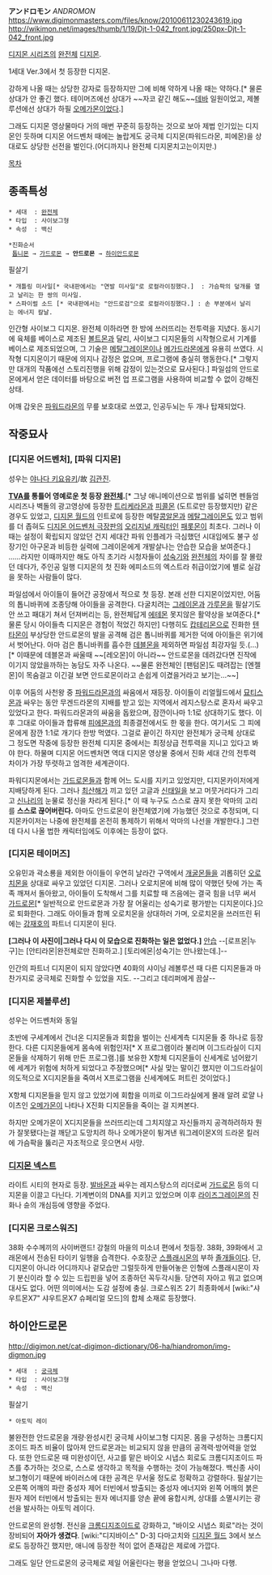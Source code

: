 '''アンドロモン''' ''ANDROMON''
https://www.digimonmasters.com/files/know/20100611230243619.jpg http://wikimon.net/images/thumb/1/19/Djt-1-042_front.jpg/250px-Djt-1-042_front.jpg


[[디지몬 시리즈]]의 [[완전체]] [[디지몬]].

1세대 Ver.3에서 첫 등장한 디지몬.

강하게 나올 때는 상당한 강자로 등장하지만 그에 비해 약하게 나올 때는 약하다.[* 물론 상대가 안 좋긴 했다. 테이머즈에선 상대가 ~~자코 같긴 해도~~[[데바]] 일원이었고, 제볼루션에선 상대가 하필 [[오메가몬]]이었다.]

그래도 디지몬 영상물마다 거의 매번 꾸준히 등장하는 것으로 보아 제법 인기있는 디지몬인 듯하며 디지몬 어드벤처 때에는 놀랍게도 궁극체 디지몬(파워드라몬, 피에몬)을 상대로도 상당한 선전을 벌인다.(어디까지나 완전체 디지몬치고는이지만.)


[[목차]]
== 종족특성 ==

 * 세대  : [[완전체]]
 * 타입  : 사이보그형
 * 속성  : 백신

 *진화순서
  [[톱니몬]] → [[가드로몬]] → '''안드로몬''' → [[하이안드로몬]]

필살기
 * 개틀링 미사일[* 국내판에서는 "연발 미사일"로 로컬라이징했다.]  : 가슴팍의 덮개를 열고 날리는 한 쌍의 미사일.
 * 스파이럴 소드 [* 국내판에서는 "안드로검"으로 로컬라이징했다.] : 손 부분에서 날리는 에너지 칼날.

인간형 사이보그 디지몬. 완전체 이하라면 한 방에 쓰러뜨리는 전투력을 지녔다. 동시기에 육체를 베이스로 제조된 [[볼트몬]]과 달리, 사이보그 디지몬들의 시작형으로서 기계를 베이스로 제조되었으며, 그 기술은 [[메탈그레이몬]]이나 [[메가드라몬]]에게 유용히 쓰였다. 시작형 디지몬이기 때문에 의지나 감정은 없으며, 프로그램에 충실히 행동한다.[* 그렇지만 대개의 작품에선 스토리진행을 위해 감정이 있는것으로 묘사된다.] 파일섬의 안드로몬에게서 얻은 데이터를 바탕으로 버전 업 프로그램을 사용하여 비교할 수 없이 강해진 상태.

어깨 갑옷은 [[파워드라몬]]의 무릎 보호대로 쓰였고, 인공두뇌는 두 개나 탑재되었다.

== 작중묘사 ==

=== [디지몬 어드벤처], [파워 디지몬] ===
성우는 [[야나다 키요유키]]/故 [[김관진]].

'''[[TVA]]를 통틀어 영예로운 첫 등장 [[완전체]].'''[* 그냥 애니메이션으로 범위를 넓히면 펜들엄 시리즈나 벽돌의 광고영상에 등장한 [[트리케라몬]]과 [[피콜몬]] (도트로만 등장했지만) 같은 경우도 있었고, [[디지몬 월드]]의 인트로에 등장한 메탈[[콩알몬]]과 [[메탈그레이몬]]도 있고 범위를 더 좁혀도 [[디지몬 어드벤처 극장판]]의 [[오리지널 캐릭터]]인 [[패롯몬]]이 최초다. 그러나 이때는 설정이 확립되지 않았던 건지 세대간 파워 인플레가 극심했던 시대임에도 불구 성장기인 아구몬과 비등한 실력에 그레이몬에게 개발살나는 안습한 모습을 보여준다.]
……라지만 이때까지만 해도 아직 초기라 시청자들이 [[성숙기]]와 [[완전체]]의 차이를 잘 몰랐던 데다가, 주인공 일행 디지몬의 첫 진화 에피소드의 엑스트라 취급이었기에 별로 실감을 못하는 사람들이 많다.

파일섬에서 아이들이 들어간 공장에서 적으로 첫 등장. 본래 선한 디지몬이었지만, 어둠의 톱니바퀴에 조종당해 아이들을 공격한다. 다굴치려는 [[그레이몬]]과 [[가루몬]]을 필살기도 안 쓰고 패대기 쳐서 던져버리는 등, 완전체답게 [[에테몬]] 못지않은 활약상을 보여준다.[* 물론 당시 아이들측 디지몬은 경험이 적었긴 하지만] 다행히도 [[캅테리몬]]으로 진화한 [[텐타몬]]이 부상당한 안드로몬의 발을 공격해 검은 톱니바퀴를 제거한 덕에 아이들은 위기에서 벗어난다. 아마 검은 톱니바퀴를 흡수한 [[데블몬]]을 제외하면 파일섬 최강자일 듯.(...)[* 이때문에 데블몬과 싸울때 ~~[레오몬]이 아니라~~ 안드로몬을 데려갔다면 진작에 이기지 않았을까하는 농담도 자주 나온다. ~~물론 완전체인 [팬텀몬]도 때려잡는 [엔젤몬]이 목숨걸고 이긴걸 보면 안드로몬이라고 손쉽게 이겼을거라고 보기는...~~]

이후 어둠의 사천왕 중 [[파워드라몬]]과의 싸움에서 재등장. 아이들이 리얼월드에서 [[묘티스몬]]과 싸우는 동안 무겐드라몬의 지배를 받고 있는 지역에서 레지스탕스로 혼자서 싸우고 있었다고 한다. 파워드라몬과의 싸움을 돕왔으며, 잠깐이나마 1:1로 상대하기도 했다. 이후 그대로 아이들과 합류해 [[피에몬]]과의 최종결전에서도 한 몫을 한다. 여기서도 그 피에몬에게 잠깐 1:1로 개기다 한방 먹였다. 그걸로 끝이긴 하지만 완전체가 궁극체 상대로 그 정도면 작중에 등장한 완전체 디지몬 중에서는 최정상급 전투력을 지니고 있다고 봐야 한다. 하물며 디지몬 어드벤처면 역대 디지몬 영상물 중에서 진화 세대 간의 전투력 차이가 가장 뚜렷하고 엄격한 세계관이다.

파워디지몬에서는 [[가드로몬]]들과 함께 어느 도시를 지키고 있었지만, 디지몬카이저에게 지배당하게 된다. 그러나 [[최산해]]가 끼고 있던 고글과 [[신태일]]을 보고 머뭇거리다가 그리고 [[신나리]]의 눈물로 정신을 차리게 된다.[* 이 때 누구도 스스로 끊지 못한 악마의 고리를 '''스스로 끊어버린다.''' 아마도 안드로몬이 완전체였기에 가능했던 것으로 추정되며, 디지몬카이저는 나중에 완전체를 온전히 통제하기 위해서 악마의 나선을 개발한다.] 그런데 다시 나올 법한 캐릭터임에도 이후에는 등장이 없다.

=== [디지몬 테이머즈] ===
오유민과 곽소룡을 제외한 아이들이 우연히 날라간 구역에서 [[개굴몬]]들을 괴롭히던 [[오로치몬]]을 상대로 싸우고 있었던 디지몬. 그러나 오로치몬에 비해 많이 약했던 탓에 가는 족족 깨져서 돌아왔고, 아이들이 도착해서 그를 치료할 때 즈음에는 결국 힘을 너무 써서 [[가드로몬]][* 일반적으로 안드로몬과 가장 잘 어울리는 성숙기로 평가받는 디지몬이다.]으로 퇴화한다. 그래도 아이들과 함께 오로치몬을 상대하러 가며, 오로치몬을 쓰러뜨린 뒤에는 [[강재호]]의 파트너 디지몬이 된다.

'''[그러나 이 사진이|그러나 다시 이 모습으로 진화하는 일은 없었다.]''' [[안습]] --[로프몬|누구]는 [안티라몬|완전체로만 진화하고.] [토리에몬|성숙기는 안나왔는데.]--

인간의 파트너 디지몬이 되지 않았다면 40화의 샤이닝 레볼루션 때 다른 디지몬들과 마찬가지로 궁극체로 진화할 수 있었을 지도. --그리고 데리퍼에게 끔살--


=== [디지몬 제볼루션] ===

성우는 어드벤처와 동일

초반에 구세계에서 건너온 디지몬들과 회합을 벌이는 신세계측 디지몬들 중 하나로 등장한다. 다른 디지몬들에게 몸속에 위험인자[* X 프로그램이라 불리며 이그드라실이 디지몬들을 삭제하기 위해 만든 프로그램.]를 보유한 X항체 디지몬들이 신세계로 넘어왔기에 세계가 위험에 처하게 되었다고 주장했으며[* 사실 맞는 말이긴 했지만 이그드라실이 의도적으로 X디지몬들을 죽여서 X프로그램을 신세계에도 퍼트린 것이었다.]

X항체 디지몬들을 믿지 않고 있었기에 회합을 미끼로 이그드라실에게 몰래 알려 로얄 나이츠인 [[오메가몬]]이 나타나 X진화 디지몬들을 죽이는 걸 지켜본다.

하지만 오메가몬이 X디지몬들을 쓰러뜨리는데 그치지않고 자신들까지 공격하려하자 뭔가 잘못됐다는걸 깨닫고 도망치려 하나 오메가몬이 튕겨낸 워그레이몬X의 드라몬 킬러에 가슴팍을 뚫리곤 자조적으로 웃으면서 사망.

=== [[디지몬 넥스트]] ===
라이트 시티의 현자로 등장. [[발바몬]]과 싸우는 레지스탕스의 리더로써 [[가드로몬]] 등의 디지몬을 이끌고 다닌다. 기계변이의 DNA를 지키고 있었으며 이후 [[라이즈그레이몬]]의 진화나 슌의 개심등에 영향을 주었다.


=== [디지몬 크로스워즈] ===
38화 수수께끼의 사이버랜드! 강철의 마을의 미소녀 편에서 첫등장. 38화, 39화에서 고래몬에서 전송된 타이키 일행을 습격한다. 수호장군 [[스플래시몬]]의 부하 [[잡몹|졸개]]들이다. 단, 디지몬이 아니라 어디까지나 겉모습만 그럴듯하게 만들어놓은 인형에 스플래시몬이 자기 분신이라 할 수 있는 드립핀을 넣어 조종하던 꼭두각시들. 당연히 자아고 뭐고 없으며 대사도 없다. 어떤 의미에서는 도감 설정에 충실. 크로스워즈 2기 최종화에서 [wiki:"샤우트몬X7" 샤우트몬X7 슈페리얼 모드]의 합체 소재로 등장했다. 

== 하이안드로몬 ==
http://digimon.net/cat-digimon-dictionary/06-ha/hiandromon/img-digmon.jpg

 * 세대  : [[궁극체]]
 * 타입  : 사이보그형
 * 속성  : 백신

필살기
 * 아토믹 레이

불완전한 안드로몬을 개량·완성시킨 궁극체 사이보그형 디지몬. 몸을 구성하는 크롬디지조이드 파츠 비율이 많아져 안드로몬과는 비교되지 않을 만큼의 공격력·방어력을 얻었다. 또한 안드로몬 때 미완성이던, 사고를 맡은 바이오 시냅스 회로도 크롬디지조이드 파츠를 추가하는 것으로, 스스로 생각하고 목적을 수행하는 것이 가능해졌다. 백신종 사이보그형이기 때문에 바이러스에 대한 공격은 무서울 정도로 정확하고 강렬하다. 필살기는 오른쪽 어깨의 파란 중성자 제어 터빈에서 방출되는 중성자 에너지와 왼쪽 어깨의 붉은 원자 제어 터빈에서 방출되는 원자 에너지를 양손 끝에 융합시켜, 상대를 소멸시키는 광선을 발사하는 아토믹 레이다.


안드로몬의 완성형. 전신을 [[크롬디지조이드]]로 강화하고, "바이오 시냅스 회로"라는 것이 장비되어 '''자아가 생겼다'''. [wiki:"디지바이스" D-3] 다마고치와 [[디지몬 월드]] 3에서 보스로도 등장하긴 했지만, 애니에 등장한 적이 없어 존재감은 제로에 가깝다.

그래도 일단 안드로몬의 궁극체로 제일 어울린다는 평을 얻었으니 그나마 다행.
